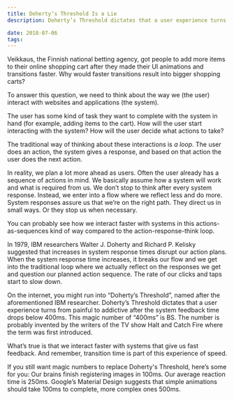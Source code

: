 ```yaml
---
title: Doherty’s Threshold Is a Lie
description: Doherty’s Threshold dictates that a user experience turns from painful to addictive after the system feedback time drops below 400ms

date: 2018-07-06
tags:
---
```


Veikkaus, the Finnish national betting agency, got people to add more items to their online shopping cart after they made their UI animations and transitions faster. Why would faster transitions result into bigger shopping carts?

To answer this question, we need to think about the way we (the user) interact with websites and applications (the system).

The user has some kind of task they want to complete with the system in hand (for example, adding items to the cart). How will the user start interacting with the system? How will the user decide what actions to take?

The traditional way of thinking about these interactions is _a loop_. The user does an action, the system gives a response, and based on that action the user does the next action.

In reality, we plan a lot more ahead as users. Often the user already has a sequence of actions in mind. We basically assume how a system will work and what is required from us. We don’t stop to think after every system response. Instead, we enter into a flow where we reflect less and do more. System responses assure us that we’re on the right path. They direct us in small ways. Or they stop us when necessary.

You can probably see how we interact faster with systems in this actions-as-sequences kind of way compared to the action-response-think loop.

In 1979, IBM researchers Walter J. Doherty and Richard P. Kelisky suggested that increases in system response times disrupt our action plans. When the system response time increases, it breaks our flow and we get into the traditional loop where we actually reflect on the responses we get and question our planned action sequence. The rate of our clicks and taps start to slow down.

On the internet, you might run into “Doherty’s Threshold”, named after the aforementioned IBM researcher. Doherty’s Threshold dictates that a user experience turns from painful to addictive after the system feedback time drops below 400ms. This magic number of “400ms” is BS. The number is probably invented by the writers of the TV show Halt and Catch Fire where the term was first introduced.

What’s true is that we interact faster with systems that give us fast feedback. And remember, transition time is part of this experience of speed.

If you still want magic numbers to replace Doherty's Threshold, here’s some for you: Our brains finish registering images in 100ms. Our average reaction time is 250ms. Google’s Material Design suggests that simple animations should take 100ms to complete, more complex ones 500ms.

